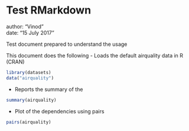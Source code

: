 
Test RMarkdown
===============================
author: "Vinod"  
date: "15 July 2017"  

Test document prepared to understand the usage

This document does the following 
- Loads the default airquality data in R (CRAN)
```r
library(datasets)
data("airquality")

```

- Reports the summary of the 
```r
summary(airquality)

```

- Plot of the dependencies using pairs
``` r
pairs(airquality)
```

